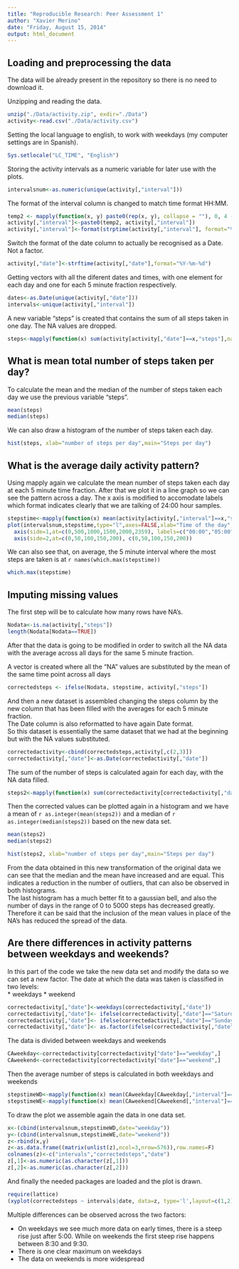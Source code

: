 ```yaml
---
title: "Reproducible Research: Peer Assessment 1"
author: "Xavier Merino"
date: "Friday, August 15, 2014"
output: html_document
---
```


## Loading and preprocessing the data  
The data will be already present in the repository so there is no need to download it.

Unzipping and reading the data.  
```r
unzip("./Data/activity.zip", exdir="./Data")
activity<-read.csv("./Data/activity.csv")
```
Setting the local language to english, to work with weekdays (my computer settings are in Spanish).  
```r
Sys.setlocale("LC_TIME", "English")
```
Storing the activity intervals as a numeric variable for later use with the plots.  
```r
intervalsnum<-as.numeric(unique(activity[,"interval"]))
```
The format of the interval column is changed to match time format HH:MM.  
```r
temp2 <- mapply(function(x, y) paste0(rep(x, y), collapse = ""), 0, 4 - nchar(activity[,"interval"]))
activity[,"interval"]<-paste0(temp2, activity[,"interval"])
activity[,"interval"]<-format(strptime(activity[,"interval"], format="%H%M"), format = "%H:%M")
```
Switch the format of the date column to actually be recognised as a Date. Not a factor.  
```r
activity[,"date"]<-strftime(activity[,"date"],format="%Y-%m-%d")
```
Getting vectors with all the diferent dates and times, with one element for each day and one for each 5 minute fraction respectively.   
```r
dates<-as.Date(unique(activity[,"date"]))
intervals<-unique(activity[,"interval"])
```
A new variable "steps" is created that contains the sum of all steps taken in one day. The NA values are dropped.  
```r
steps<-mapply(function(x) sum(activity[activity[,"date"]==x,"steps"],na.rm=T), dates)
```
## What is mean total number of steps taken per day?  
To calculate the mean and the median of the number of steps taken each day we use the previous variable "steps".  
```r
mean(steps)
median(steps)
```
 We can also draw a histogram of the number of steps taken each day.  
```r
hist(steps, xlab="number of steps per day",main="Steps per day")
```

## What is the average daily activity pattern?  
Using mapply again we calculate the mean number of steps taken each day at each 5 minute time fraction. After that we plot it in a line graph so we can see the pattern across a day. The x axis is modified to accomodate labels which format indicates clearly that we are talking of 24:00 hour samples.  
```r
stepstime<-mapply(function(x) mean(activity[activity[,"interval"]==x,"steps"],na.rm=T), intervals)
plot(intervalsnum,stepstime,type="l",axes=FALSE,xlab="Time of the day",ylab="Mean number of steps across all days")
  axis(side=1,at=c(0,500,1000,1500,2000,2359), labels=c("00:00","05:00","10:00","15:00","20:00","23:59"))
  axis(side=2,at=c(0,50,100,150,200), c(0,50,100,150,200))
```  

We can also see that, on average, the 5 minute interval where the most steps are taken is at `r names(which.max(stepstime))`  
```r
which.max(stepstime)
```

## Imputing missing values  

The first step will be to calculate how many rows have NA's.  
```r
Nodata<-is.na(activity[,"steps"])
length(Nodata[Nodata==TRUE])
```

After that the data is going to be modified in order to switch all the NA data with the average across all days for the same 5 minute fraction.  

A vector is created where all the "NA" values are substituted by the mean of the same time point across all days
```r
correctedsteps <- ifelse(Nodata, stepstime, activity[,"steps"])
```

And then a new dataset is assembled changing the steps column by the new column that has been filled with the averages for each 5 minute fraction.  
The Date column is also reformatted to have again Date format.  
So this dataset is essentially the same dataset that we had at the beginning but with the NA values substituted.
```r
correctedactivity<-cbind(correctedsteps,activity[,c(2,3)])
correctedactivity[,"date"]<-as.Date(correctedactivity[,"date"])
```

The sum of the number of steps is calculated again for each day, with the NA data filled.
```r
steps2<-mapply(function(x) sum(correctedactivity[correctedactivity[,"date"]==x,"correctedsteps"],na.rm=T), dates)
```


Then the corrected values can be plotted again in a histogram and we have a mean of `r as.integer(mean(steps2))` and a median of `r as.integer(median(steps2))` based on the new data set.  

```r
mean(steps2)
median(steps2)
```
```r
hist(steps2, xlab="number of steps per day",main="Steps per day")
```

From the data obtained in this new transformation of the original data we can see that the median and the mean have increased and are equal. This indicates a reduction in the number of outliers, that can also be observed in both histograms.  
The last histogram has a much better fit to a gaussian bell, and also the number of days in the range of 0 to 5000 steps has decreased greatly.  
Therefore it can be said that the inclusion of the mean values in place of the NA's has reduced the spread of the data.


## Are there differences in activity patterns between weekdays and weekends?  
In this part of the code we take the new data set and modify the data so we can set a new factor. The date at which the data was taken is classified in two levels:  
* weekdays
* weekend

```r
correctedactivity[,"date"]<-weekdays(correctedactivity[,"date"])
correctedactivity[,"date"]<- ifelse(correctedactivity[,"date"]=="Saturday", "weekend", correctedactivity[,"date"])
correctedactivity[,"date"]<- ifelse(correctedactivity[,"date"]=="Sunday", "weekend", correctedactivity[,"date"])
correctedactivity[,"date"]<- as.factor(ifelse(correctedactivity[,"date"]=="weekend", correctedactivity[,"date"],"weekday"))
```

The data is divided between weekdays and weekends
```r
CAweekday<-correctedactivity[correctedactivity["date"]=="weekday",]
CAweekend<-correctedactivity[correctedactivity["date"]=="weekend",]

```
Then the average number of steps is calculated in both weekdays and weekends
```r
stepstimeWD<-mapply(function(x) mean(CAweekday[CAweekday[,"interval"]==x,"correctedsteps"],na.rm=T),SIMPLIFY=F, intervals)
stepstimeWE<-mapply(function(x) mean(CAweekend[CAweekend[,"interval"]==x,"correctedsteps"],na.rm=T),SIMPLIFY=F, intervals)
```
To draw the plot we assemble again the data in one data set.
```r
x<-(cbind(intervalsnum,stepstimeWD,date="weekday"))
y<-(cbind(intervalsnum,stepstimeWE,date="weekend"))
z<-rbind(x,y)
z<-as.data.frame((matrix(unlist(z),ncol=3,nrow=576)),row.names=F)
colnames(z)<-c("intervals","correctedsteps","date")
z[,1]<-as.numeric(as.character(z[,1]))
z[,2]<-as.numeric(as.character(z[,2]))
```

And finally the needed packages are loaded and the plot is drawn. 
```r
require(lattice)
(xyplot(correctedsteps ~ intervals|date, data=z, type='l',layout=c(1,2)))
```
  
Multiple differences can be observed across the two factors:

* On weekdays we see much more data on early times, there is a steep rise just after 5:00. While on weekends the first steep rise happens between 8:30 and 9:30.
* There is one clear maximum on weekdays 
* The data on weekends is more widespread